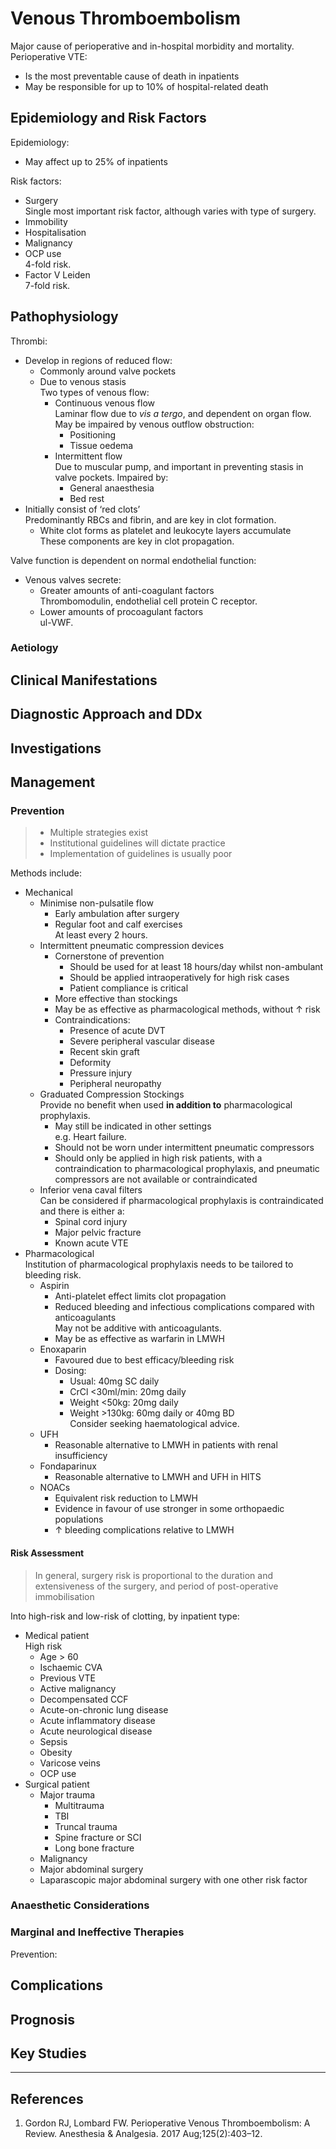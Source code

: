 # Venous Thromboembolism


Major cause of perioperative and in-hospital morbidity and mortality. Perioperative VTE:

* Is the most preventable cause of death in inpatients
* May be responsible for up to 10% of hospital-related death


## Epidemiology and Risk Factors

Epidemiology:

* May affect up to 25% of inpatients

Risk factors:

* Surgery  
Single most important risk factor, although varies with type of surgery.
* Immobility
* Hospitalisation
* Malignancy
* OCP use  
4-fold risk.
* Factor V Leiden  
7-fold risk.

## Pathophysiology

Thrombi:

* Develop in regions of reduced flow:
	* Commonly around valve pockets
	* Due to venous stasis  
	Two types of venous flow:
		* Continuous venous flow  
		Laminar flow due to *vis a tergo*, and dependent on organ flow. May be impaired by venous outflow obstruction:
			* Positioning
			* Tissue oedema
		* Intermittent flow  
		Due to muscular pump, and important in preventing stasis in valve pockets. Impaired by:
			* General anaesthesia
			* Bed rest
* Initially consist of 'red clots'  
Predominantly RBCs and fibrin, and are key in clot formation.
	* White clot forms as platelet and leukocyte layers accumulate  
	These components are key in clot propagation.


Valve function is dependent on normal endothelial function:

* Venous valves secrete:
	* Greater amounts of anti-coagulant factors  
	Thrombomodulin, endothelial cell protein C receptor.
	* Lower amounts of procoagulant factors  
	ul-VWF.

### Aetiology

## Clinical Manifestations

## Diagnostic Approach and DDx

## Investigations

## Management



### Prevention

> * Multiple strategies exist
> * Institutional guidelines will dictate practice
> * Implementation of guidelines is usually poor

Methods include:

* Mechanical
	* Minimise non-pulsatile flow
		* Early ambulation after surgery
		* Regular foot and calf exercises  
		At least every 2 hours.
	* Intermittent pneumatic compression devices
		* Cornerstone of prevention
			* Should be used for at least 18 hours/day whilst non-ambulant
			* Should be applied intraoperatively for high risk cases
			* Patient compliance is critical
		* More effective than stockings
		* May be as effective as pharmacological methods, without ↑ risk
		* Contraindications:
			* Presence of acute DVT
			* Severe peripheral vascular disease
			* Recent skin graft
			* Deformity
			* Pressure injury
			* Peripheral neuropathy
	* Graduated Compression Stockings  
	Provide no benefit when used **in addition to** pharmacological prophylaxis.
		* May still be indicated in other settings  
		e.g. Heart failure.
		* Should not be worn under intermittent pneumatic compressors
		* Should only be applied in high risk patients, with a contraindication to pharmacological prophylaxis, and pneumatic compressors are not available or contraindicated
	* Inferior vena caval filters  
	Can be considered if pharmacological prophylaxis is contraindicated and there is either a:
		* Spinal cord injury
		* Major pelvic fracture
		* Known acute VTE



* Pharmacological  
Institution of pharmacological prophylaxis needs to be tailored to bleeding risk.
	* Aspirin
		* Anti-platelet effect limits clot propagation
		* Reduced bleeding and infectious complications compared with anticoagulants  
		May not be additive with anticoagulants.
		* May be as effective as warfarin in LMWH
	* Enoxaparin
		* Favoured due to best efficacy/bleeding risk
		* Dosing:
			* Usual: 40mg SC daily
			* CrCl <30ml/min: 20mg daily
			* Weight <50kg: 20mg daily
			* Weight >130kg: 60mg daily or 40mg BD  
			Consider seeking haematological advice.
	* UFH
		* Reasonable alternative to LMWH in patients with renal insufficiency
	* Fondaparinux
		* Reasonable alternative to LMWH and UFH in HITS
	* NOACs
		* Equivalent risk reduction to LMWH
		* Evidence in favour of use stronger in some orthopaedic populations
		* ↑ bleeding complications relative to LMWH


#### Risk Assessment

> In general, surgery risk is proportional to the duration and extensiveness of the surgery, and period of post-operative immobilisation

Into high-risk and low-risk of clotting, by inpatient type:

* Medical patient  
High risk
	* Age > 60
	* Ischaemic CVA
	* Previous VTE
	* Active malignancy
	* Decompensated CCF
	* Acute-on-chronic lung disease
	* Acute inflammatory disease
	* Acute neurological disease
	* Sepsis
	* Obesity
	* Varicose veins
	* OCP use
* Surgical patient
	* Major trauma
		* Multitrauma
		* TBI
		* Truncal trauma
		* Spine fracture or SCI
		* Long bone fracture
	* Malignancy
	* Major abdominal surgery
	* Laparascopic major abdominal surgery with one other risk factor


### Anaesthetic Considerations

### Marginal and Ineffective Therapies

Prevention:

## Complications

## Prognosis

## Key Studies


---

## References

1. Gordon RJ, Lombard FW. Perioperative Venous Thromboembolism: A Review. Anesthesia & Analgesia. 2017 Aug;125(2):403–12. 
